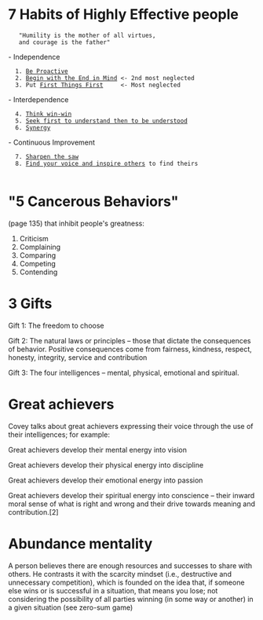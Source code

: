= 7 Habits of Highly Effective people =

    "Humility is the mother of all virtues,
    and courage is the father"

- Independence
   1. [[Be Proactive]]
   2. [[Begin with the End in Mind]] <- 2nd most neglected
   3. Put [[First Things First]]     <- Most neglected
- Interdependence
   4. [[Think win-win]]
   5. [[Seek first to understand then to be understood]]
   6. [[Synergy]]
- Continuous Improvement
   7. [[Sharpen the saw]]
   8. [[Find your voice and inspire others]] to find theirs
   
= "5 Cancerous Behaviors" =
(page 135) that inhibit people's greatness:

# Criticism
# Complaining
# Comparing
# Competing
# Contending

= 3 Gifts = 
Gift 1: The freedom to choose

Gift 2: The natural laws or principles – those that dictate the consequences 
of behavior. Positive consequences come from fairness, kindness, respect, 
honesty, integrity, service and contribution

Gift 3: The four intelligences – mental, physical, emotional and spiritual.

= Great achievers = 

Covey talks about great achievers expressing their voice through the use of their intelligences; for example:

Great achievers develop their mental energy into vision

Great achievers develop their physical energy into discipline

Great achievers develop their emotional energy into passion

Great achievers develop their spiritual energy into conscience – their inward 
moral sense of what is right and wrong and their drive towards meaning and contribution.[2]

= Abundance mentality =

A person believes there are enough resources and successes to share with others.
He contrasts it with the scarcity mindset (i.e., destructive and unnecessary 
competition), which is founded on the idea that, if someone else wins or is 
successful in a situation, that means you lose; not considering the 
possibility of all parties winning (in some way or another) in a given 
situation (see zero-sum game)
